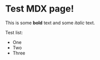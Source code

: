 # Test MDX page!

This is some **bold** text and some _italic_ text.

Test list:

- One
- Two
- Three

